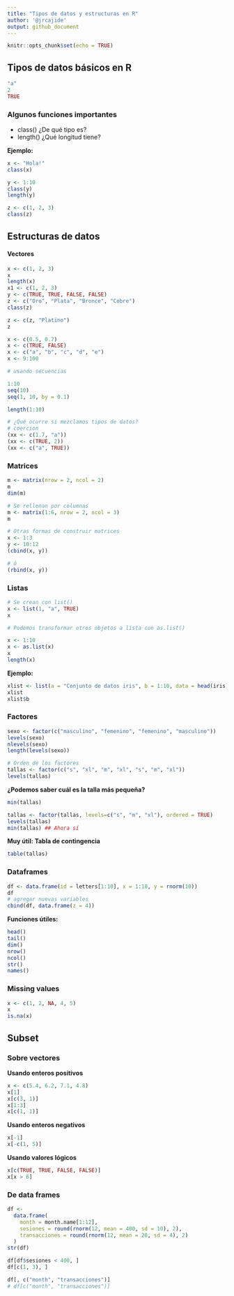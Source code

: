 ```yaml
---
title: "Tipos de datos y estructuras en R"
author: '@jrcajide'
output: github_document
---
```


```r
knitr::opts_chunk$set(echo = TRUE)
```

## Tipos de datos básicos en R

```r
"a"
2
TRUE
```

### Algunos funciones importantes

* class()  ¿De qué tipo es?
* length()  ¿Qué longitud tiene?

**Ejemplo:**
```r
x <- "Hola!"
class(x)

y <- 1:10
class(y)
length(y)

z <- c(1, 2, 3)
class(z)

```

## Estructuras de datos

#### Vectores

```r
x <- c(1, 2, 3)
x
length(x)
x1 <- c(1, 2, 3)
y <- c(TRUE, TRUE, FALSE, FALSE)
z <- c("Oro", "Plata", "Bronce", "Cobre")
class(z)

z <- c(z, "Platino")
z

x <- c(0.5, 0.7)
x <- c(TRUE, FALSE)
x <- c("a", "b", "c", "d", "e")
x <- 9:100

# usando secuencias

1:10
seq(10)
seq(1, 10, by = 0.1)

length(1:10)

# ¿Qué ocurre si mezclamos tipos de datos?
# coercion
(xx <- c(1.7, "a"))
(xx <- c(TRUE, 2))
(xx <- c("a", TRUE))


```

### Matrices

```r
m <- matrix(nrow = 2, ncol = 2)
m
dim(m)

# Se rellenan por columnas
m <- matrix(1:6, nrow = 2, ncol = 3)
m

# Otras formas de construir matrices
x <- 1:3
y <- 10:12
(cbind(x, y))

# ó
(rbind(x, y))

```

### Listas

```r

# Se crean con list()
x <- list(1, "a", TRUE)
x

# Podemos transformar otros objetos a lista con as.list()

x <- 1:10
x <- as.list(x)
x
length(x)
```

**Ejemplo:**
```r
xlist <- list(a = "Conjunto de datos iris", b = 1:10, data = head(iris))
xlist
xlist$b
```

### Factores

```r
sexo <- factor(c("masculino", "femenino", "femenino", "masculino"))
levels(sexo)
nlevels(sexo)
length(levels(sexo))

# Orden de los factores
tallas <- factor(c("s", "xl", "m", "xl", "s", "m", "xl"))
levels(tallas)


```
**¿Podemos saber cuál es la talla más pequeña?**
```r
min(tallas)
```

```r

tallas <- factor(tallas, levels=c("s", "m", "xl"), ordered = TRUE)
levels(tallas)
min(tallas) ## Ahora sí

```

**Muy útil: Tabla de contingencia**
```r
table(tallas)
```

### Dataframes
```r
df <- data.frame(id = letters[1:10], x = 1:10, y = rnorm(10))
df
# agregar nuevas variables
cbind(df, data.frame(z = 4))
```

**Funciones útiles:**
```r
head()
tail()
dim()
nrow()
ncol()
str()
names()
```

### Missing values
```r
x <- c(1, 2, NA, 4, 5)
x
is.na(x) 

```

## Subset

### Sobre vectores

**Usando enteros positivos**
```r
x <- c(5.4, 6.2, 7.1, 4.8)
x[1]
x[c(3, 1)]
x[1:3]
x[c(1, 1)]
```

**Usando enteros negativos**
```r
x[-1]
x[-c(1, 5)]
```

**Usando valores lógicos**
```r
x[c(TRUE, TRUE, FALSE, FALSE)]
x[x > 6]
```


### De data frames

```r
df <-
  data.frame(
    month = month.name[1:12],
    sesiones = round(rnorm(12, mean = 400, sd = 10), 2),
    transacciones = round(rnorm(12, mean = 20, sd = 4), 2)
  )
str(df)

df[df$sesiones < 400, ]
df[c(1, 3), ]

df[, c("month", "transacciones")]
# df[c("month", "transacciones")]


```
